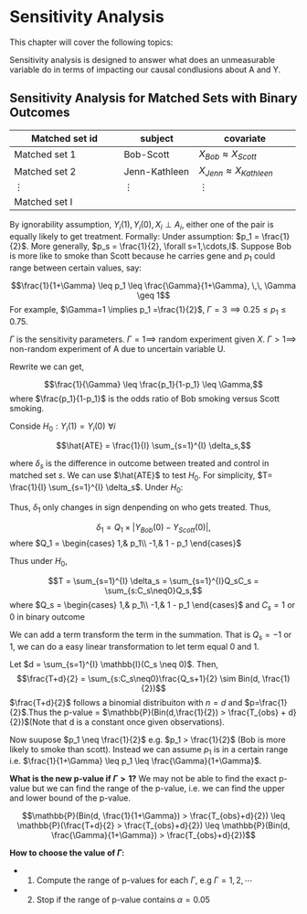 # Sensitivity Analysis {#sensitivity}

This chapter will cover the following topics:

Sensitivity analysis is designed to answer what does an unmeasurable variable do in terms of impacting our causal condlusions about A and Y.

## Sensitivity Analysis for Matched Sets with Binary Outcomes

|Matched set id  |subject    |covariate      |
|----------------|-----------|---------------|
| Matched set 1  | Bob-Scott | $X_{Bob} \approx X_{Scott}$  |
|    Matched set 2|  Jenn-Kathleen          | $X_{Jenn} \approx X_{Kathleen}$  |
| $\vdots$    |    $\vdots$       |     $\vdots$          |
| Matched set I |           |               |   

By ignorability assumption, $Y_{i}(1), Y_{i}(0), X_{i} \perp A_{i}$, either one of the pair is equally likely to get treatment. Formally: 
\begin{align*}
p_1 &= \text{Prob that Bob Smokes and Scott doesn't} \\
1 - p_1 &= \text{Prob that Scott Smokes and Bob doesn't}
\end{align*}
Under assumption: $p_1 = \frac{1}{2}$. More generally, $p_s = \frac{1}{2}, \forall s=1,\cdots,I$. Suppose Bob is more like to smoke than Scott because he carries gene and $p_1$ could range between certain values, say:

$$\frac{1}{1+\Gamma} \leq p_1 \leq \frac{\Gamma}{1+\Gamma}, \,\, \Gamma \geq 1$$
For example, $\Gamma=1 \implies p_1 =\frac{1}{2}$, $\Gamma=3 \implies 0.25 \leq p_1 \leq 0.75$. 

$\Gamma$ is the sensitivity parameters. $\Gamma = 1 \implies$ random experiment given $X$. $\Gamma > 1 \implies$ non-random experiment of A due to uncertain variable U.

Rewrite we can get,

$$\frac{1}{\Gamma} \leq \frac{p_1}{1-p_1} \leq \Gamma,$$
where $\frac{p_1}{1-p_1}$ is the odds ratio of Bob smoking versus Scott smoking.

Conside $H_0: Y_i{(1)} = Y_i{(0)}\,\,\forall i$

$$\hat{ATE} = \frac{1}{I} \sum_{s=1}^{I} \delta_s,$$

where $\delta_s$ is the difference in outcome between treated and control in matched set $s$. We can use $\hat{ATE}$ to test $H_0$. For simplicity, $T= \frac{1}{I} \sum_{s=1}^{I} \delta_s$. Under $H_0$:

\begin{align*}
Y_{Bob}(1) &=  Y_{Bob}(0)\\
Y_{Scott}(1) &= Y_{Scott}(0)
\end{align*}

Thus,
\begin{align*}
\delta_1 &= 
\begin{cases}
    Y_{Bob}(1) - Y_{Scott}(0),& p_1\\
    Y_{Scott}(1) - Y_{Bob}(0),& 1 - p_1
\end{cases} \\
&= 
\begin{cases}
    Y_{Bob}(0) - Y_{Scott}(0),& p_1\\
    Y_{Scott}(0) - Y_{Bob}(0),& 1 - p_1
\end{cases}
\end{align*}
$\delta_1$ only changes in sign denpending on who gets treated. Thus,

$$\delta_1 = Q_1 \times |Y_{Bob}(0) - Y_{Scott}(0)|,$$
where $Q_1 = 
\begin{cases}
    1,& p_1\\
    -1,& 1 - p_1
\end{cases}$

Thus under $H_0$,

$$T = \sum_{s=1}^{I} \delta_s = \sum_{s=1}^{I}Q_sC_s = \sum_{s:C_s\neq0}Q_s,$$
where $Q_s = 
\begin{cases}
    1,& p_1\\
    -1,& 1 - p_1
\end{cases}$ and $C_s = 1$ or $0$ in binary outcome

We can add a term transform the term in the summation. That is $Q_s = -1$ or $1$, we can do a easy linear transformation to let term equal $0$ and $1$.

Let $d = \sum_{s=1}^{I} \mathbb{I}(C_s \neq 0)$. Then,
$$\frac{T+d}{2} = \sum_{s:C_s\neq0}\frac{Q_s+1}{2} \sim Bin(d, \frac{1}{2})$$
$\frac{T+d}{2}$ follows a binomial distribuiton with $n=d$ and $p=\frac{1}{2}$.Thus the p-value = $\mathbb{P}(Bin(d,\frac{1}{2}) > \frac{T_{obs} + d}{2})$(Note that d is a constant once given observations).

Now suupose $p_1 \neq \frac{1}{2}$ e.g. $p_1 > \frac{1}{2}$ (Bob is more likely to smoke than scott). Instead we can assume $p_1$ is in a certain range i.e. $\frac{1}{1+\Gamma} \leq p_1 \leq \frac{\Gamma}{1+\Gamma}$. 

**What is the new p-value if $\Gamma > 1$?** We may not be able to find the exact p-value but we can find the range of the p-value, i.e. we can find the upper and lower bound of the p-value. 

$$\mathbb{P}(Bin(d, \frac{1}{1+\Gamma}) > \frac{T_{obs}+d}{2}) \leq \mathbb{P}(\frac{T+d}{2} > \frac{T_{obs}+d}{2}) \leq \mathbb{P}(Bin(d, \frac{\Gamma}{1+\Gamma}) > \frac{T_{obs}+d}{2})$$

**How to choose the value of $\Gamma$:**

- 1. Compute the range of p-values for each $\Gamma$, e.g $\Gamma = 1,2,\cdots$
- 2. Stop if the range of p-value contains $\alpha = 0.05$




